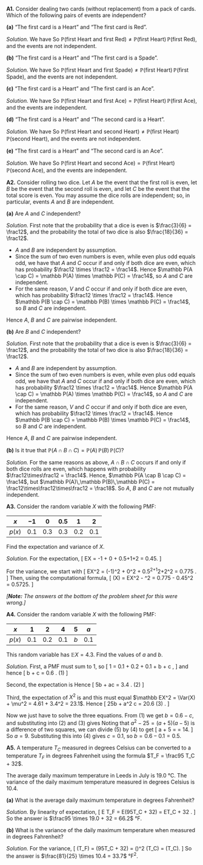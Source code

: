 ::::: {.myq}

**A1.** Consider dealing two cards (without replacement) from a pack of cards. Which of the following pairs of events are independent?

::::{ .subq}
**(a)** "The first card is a Heart" and "The first card is Red".

::: {.myanswers data-latex=""}
*Solution.* 
We have
\begin{align*}
\mathbb P(\text{first Heart}) &= \frac{13}{52} = \frac14 \\
\mathbb P(\text{first Red}) &= \frac{26}{52} = \frac12 \\
\mathbb P(\text{first Heart and first Red}) &= \mathbb P(\text{first Heart}) = \frac14 .
\end{align*}
So $\mathbb P(\text{first Heart and first Red}) \neq \mathbb P(\text{first Heart})\,\mathbb P(\text{first Red})$, and the events are not independent.
:::
::::

::::{ .subq}
**(b)** "The first card is a Heart" and "The first card is a Spade".

::: {.myanswers data-latex=""}
*Solution.* 
We have
\begin{align*}
\mathbb P(\text{first Heart}) &= \frac{13}{52} = \frac14 \\
\mathbb P(\text{first Spade}) &= \frac{13}{52} = \frac14 \\
\mathbb P(\text{first Heart and first Spade}) &= 0 .
\end{align*}
So $\mathbb P(\text{first Heart and first Spade}) \neq \mathbb P(\text{first Heart})\,\mathbb P(\text{first Spade})$, and the events are not independent.
:::
::::

::::{ .subq}
**(c)** "The first card is a Heart" and "The first card is an Ace".

::: {.myanswers data-latex=""}
*Solution.* 
We have
\begin{align*}
\mathbb P(\text{first Heart}) &= \frac{13}{52} = \frac14 \\
\mathbb P(\text{first Ace}) &= \frac{4}{52} = \frac1{13} \\
\mathbb P(\text{first Heart and first Ace}) &= \mathbb P(\text{first Ace of Hearts}) = \frac1{52} .
\end{align*}
So $\mathbb P(\text{first Heart and first Ace}) = \mathbb P(\text{first Heart})\,\mathbb P(\text{first Ace})$, and the events are independent.
:::
::::

::::{ .subq}
**(d)** "The first card is a Heart" and "The second card is a Heart".

::: {.myanswers data-latex=""}
*Solution.* 
We have
\begin{align*}
\mathbb P(\text{first Heart}) &= \frac{13}{52} = \frac14 \\
\mathbb P(\text{second Heart}) &= \frac{13}{52} = \frac14 \\
\mathbb P(\text{first Heart and second Heart}) &= \frac{13\times 12}{52 \times 51} = \frac{1}{17}
\end{align*}
So $\mathbb P(\text{first Heart and second Heart}) \neq \mathbb P(\text{first Heart})\,\mathbb P(\text{second Heart})$, and the events are not independent.
:::
::::

::::{ .subq}
**(e)** "The first card is a Heart" and "The second card is an Ace".

::: {.myanswers data-latex=""}
*Solution.* 
We have
\begin{align*}
\mathbb P(\text{first Heart}) &= \frac{13}{52} = \frac14 \\
\mathbb P(\text{second Ace}) &= \frac{4}{52} = \frac1{13} \\
\mathbb P(\text{first Heart and second Ace}) &= \frac{12\times4 + 1\times 3}{52\times 51} = \frac{51}{52\times 51} = \frac{1}{52}
\end{align*}
So $\mathbb P(\text{first Heart and second Ace}) = \mathbb P(\text{first Heart})\,\mathbb P(\text{second Ace})$, and the events are independent.
:::
::::
:::::

::::: {.myq}
**A2.** Consider rolling two dice. Let $A$ be the event that the first roll is even, let $B$ be the event that the second roll is even, and let $C$ be the event that the total score is even. You may assume the dice rolls are independent; so, in particular, events $A$ and $B$ are independent.

:::: {.subq}
**(a)** Are $A$ and $C$ independent?

::: {.myanswers data-latex=""}
*Solution.* First note that the probability that a dice is even is $\frac{3}{6} = \frac12$, and the probability the total of two dice is also $\frac{18}{36} = \frac12$.

* $A$ and $B$ are independent by assumption.
* Since the sum of two even numbers is even, while even plus odd equals odd, we have that $A$ and $C$ occur if and only if both dice are even, which has probability $\frac12 \times \frac12 = \frac14$. Hence $\mathbb P(A \cap C) = \mathbb P(A) \times \mathbb P(C) = \frac14$, so $A$ and $C$ are independent.
* For the same reason, $V$ and $C$ occur if and only if both dice are even, which has probability $\frac12 \times \frac12 = \frac14$. Hence $\mathbb P(B \cap C) = \mathbb P(B) \times \mathbb P(C) = \frac14$, so $B$ and $C$ are independent.

Hence $A$, $B$ and $C$ are pairwise independent.
:::
::::

:::: {.subq}
**(b)** Are $B$ and $C$ independent?

::: {.myanswers data-latex=""}
*Solution.* First note that the probability that a dice is even is $\frac{3}{6} = \frac12$, and the probability the total of two dice is also $\frac{18}{36} = \frac12$.

* $A$ and $B$ are independent by assumption.
* Since the sum of two even numbers is even, while even plus odd equals odd, we have that $A$ and $C$ occur if and only if both dice are even, which has probability $\frac12 \times \frac12 = \frac14$. Hence $\mathbb P(A \cap C) = \mathbb P(A) \times \mathbb P(C) = \frac14$, so $A$ and $C$ are independent.
* For the same reason, $V$ and $C$ occur if and only if both dice are even, which has probability $\frac12 \times \frac12 = \frac14$. Hence $\mathbb P(B \cap C) = \mathbb P(B) \times \mathbb P(C) = \frac14$, so $B$ and $C$ are independent.

Hence $A$, $B$ and $C$ are pairwise independent.
:::
::::

:::: {.subq}
**(b)** Is it true that $\mathbb P(A \cap B \cap C) = \mathbb P(A) \, \mathbb P(B) \, \mathbb P(C)$?

::: {.myanswers data-latex=""}
*Solution.*
For the same reasons as above, $A \cap B \cap C$ occurs if and only if both dice rolls are even, which happens with probability $\frac12\times\frac12 = \frac14$. Hence, $\mathbb P(A \cap B \cap C) = \frac14$, but $\mathbb P(A)\,\mathbb P(B)\,\mathbb P(C) = \frac12\times\frac12\times\frac12 = \frac18$. So $A$, $B$ and $C$ are not mutually independent.
:::
::::
:::::

:::: {.myq}
**A3.** Consider the random variable $X$ with the following PMF:

| $x$ | $-1$ | $0$ | $0.5$ | $1$ | $2$ |
|:--:|:--:|:--:|:--:|:--:|:--:|
| $p(x)$ | $0.1$ | $0.3$ | $0.3$ | $0.2$ | $0.1$ |

Find the expectation and variance of $X$.

::: {.myanswers data-latex=""}
*Solution.*
For the expectation,
\[ \mathbb EX = -1\times0.1 + 0\times0.3 + 0.5\times0.3+1\times0.2+2\times0.1 = 0.45. \]

For the variance, we start with
\[ \mathbb EX^2 = (-1)^2\times0.1 + 0^2\times0.3 + 0.5^2\times0.3+1^2\times0.2+2^2\times0.1 = 0.775 . \]
Then, using the computational formula,
\[ \Var(X) = \mathbb EX^2 - \mu^2 = 0.775 - 0.45^2 = 0.5725. \]

*[**Note:** The answers at the bottom of the problem sheet for this were wrong.]*
:::
::::

:::: {.myq}
**A4.** Consider the random variable $X$ with the following PMF:

| $x$ | $1$ | $2$ | $4$ | $5$ | $a$ |
|:--:|:--:|:--:|:--:|:--:|:--:|
| $p(x)$ | $0.1$ | $0.2$ | $0.1$ | $b$ | $0.1$ |

This random variable has $\mathbb EX = 4.3$. Find the values of $a$ and $b$.

::: {.myanswers data-latex=""}
*Solution.*
First, a PMF must sum to 1, so
\[ 1 = 0.1 + 0.2 + 0.1 + b + c , \]
and hence
\[ b + c = 0.6 . \qquad\qquad (1) \]

Second, the expectation is
\begin{align*}
\mathbb EX &= 1\times0.1 + 2 \times 0.2 + 4 \times 0.1 + 5b + ac \\
           &= 0.9 + 5b + ac \\
           &= 4.3 .
\end{align*}
Hence
\[ 5b + ac = 3.4 . \qquad\qquad (2) \]

Third, the expectation of $X^2$ is
\begin{align*}
\mathbb EX &= 1^2\times0.1 + 2^2 \times 0.2 + 4^2 \times 0.1 + 5^2b + a^2c \\
           &= 2.5 + 25b + a^2c 
\end{align*}
and this must equal $\mathbb EX^2 = \Var(X) + \mu^2 = 4.61 + 3.4^2 = 23.1$. Hence
\[ 25b + a^2 c = 20.6 \qquad\qquad (3) . \]

Now we just have to solve the three equations. From (1) we get $b = 0.6 - c$, and substituting into (2) and (3) gives
\begin{align*}
(a-5)c &= 0.4 \qquad\qquad (4) \\
(a^2 - 25)c &= 5.6 \qquad\qquad(5)
\end{align*}
Noting that $a^2 - 25 = (a+5)(a-5)$ is a difference of two squares, we can divide (5) by (4) to get
\[ a + 5 = \frac{5.6}{0.4} = 14. \]
So $a = 9$. Substituting this into (4) gives $c = 0.1$, so $b = 0.6 - 0.1 = 0.5$.
:::
::::

::::: {.myq}
**A5.** A temperature $T_C$ measured in degrees Celsius can be converted to a temperature $T_F$ in degrees Fahrenheit using the formula $T_F = \frac95 T_C + 32$.

The average daily maximum temperature in Leeds in July is 19.0 °C. The variance of the daily maximum temperature measured in degrees Celsius is 10.4.

:::: {.subq}
**(a)** What is the average daily maximum temperature in degrees Fahrenheit?

::: {.myanswers data-latex=""}
*Solution.*
By linearity of expectation,
\[ \mathbb E T_F = \mathbb E\left(\tfrac95T_C + 32\right) = \tfrac95 \mathbb ET_C + 32 . \]
So the answer is $\frac95 \times 19.0 + 32 = 66.2$ °F.
:::
::::

:::: {.subq}
**(b)** What is the variance of the daily maximum temperature when measured in degrees Fahrenheit?

::: {.myanswers data-latex=""}
*Solution.*
For the variance,
\[ \Var(T_F) = \Var\left(\tfrac95T_C + 32\right) = \left(\tfrac95\right)^2 \Var(T_C) = \tfrac{81}{25}\Var(T_C). \]
So the answer is $\frac{81}{25} \times 10.4 = 33.7$ °F^2^.
:::
::::
:::::